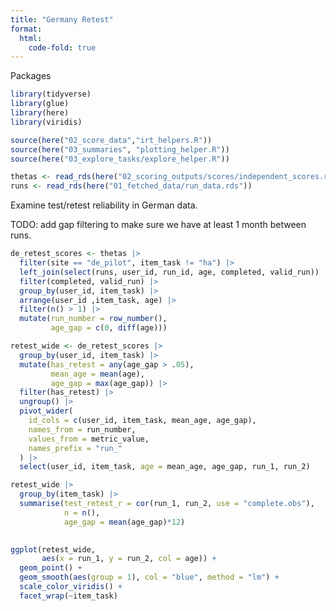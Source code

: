 ```yaml
---
title: "Germany Retest"
format:
  html: 
    code-fold: true
---
```


Packages

```r
library(tidyverse)
library(glue)
library(here)
library(viridis)

source(here("02_score_data","irt_helpers.R"))
source(here("03_summaries", "plotting_helper.R"))
source(here("03_explore_tasks/explore_helper.R"))

thetas <- read_rds(here("02_scoring_outputs/scores/independent_scores.rds"))
runs <- read_rds(here("01_fetched_data/run_data.rds"))
```

Examine test/retest reliability in German data.

TODO: add gap filtering to make sure we have at least 1 month between runs.

```r
de_retest_scores <- thetas |> 
  filter(site == "de_pilot", item_task != "ha") |> 
  left_join(select(runs, user_id, run_id, age, completed, valid_run)) |>
  filter(completed, valid_run) |>
  group_by(user_id, item_task) |>
  arrange(user_id ,item_task, age) |>
  filter(n() > 1) |>
  mutate(run_number = row_number(),
         age_gap = c(0, diff(age))) 

retest_wide <- de_retest_scores |>
  group_by(user_id, item_task) |>
  mutate(has_retest = any(age_gap > .05), 
         mean_age = mean(age), 
         age_gap = max(age_gap)) |>
  filter(has_retest) |>
  ungroup() |>  
  pivot_wider(
    id_cols = c(user_id, item_task, mean_age, age_gap),
    names_from = run_number,
    values_from = metric_value,
    names_prefix = "run_"
  ) |>
  select(user_id, item_task, age = mean_age, age_gap, run_1, run_2)

retest_wide |>
  group_by(item_task) |>
  summarise(test_retest_r = cor(run_1, run_2, use = "complete.obs"), 
            n = n(), 
            age_gap = mean(age_gap)*12) 
  
```

```r
ggplot(retest_wide, 
       aes(x = run_1, y = run_2, col = age)) +
  geom_point() + 
  geom_smooth(aes(group = 1), col = "blue", method = "lm") + 
  scale_color_viridis() + 
  facet_wrap(~item_task) 
```

